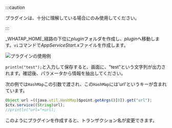 :::caution

プラグインは、十分に理解している場合にのみ使用してください。

:::

_WHATAP_HOME_経路の下位に*plugin*フォルダを作成し、*plugin*へ移動します。`vi`コマンドで*AppServiceStart.x*ファイルを作成します。

![プラグインの使用例](https://img.whatap.io/media/agent_python/data/app_start_plug.png)

`println("test");`と入力して保存すると、画面に、"test"という文字列が出力されます。確認後、パラメータから情報を抽出してください。 

次の例では`HashMap`この引数で渡され、この`HashMap`には'url'というキーが含まれています。

```javascript title=JAVA
Object url =((java.util.HashMap)$point.getArgs()[0]).get("url");
$ctx.service((String)url);
//println("url="+url);
```

このようにプラグインを作成すると、トランザクション名が変更できます。
